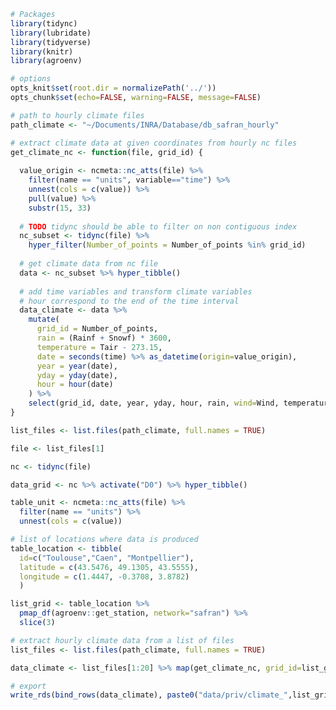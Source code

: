 
```r
# Packages
library(tidync)
library(lubridate)
library(tidyverse)
library(knitr)
library(agroenv)

# options
opts_knit$set(root.dir = normalizePath('../'))
opts_chunk$set(echo=FALSE, warning=FALSE, message=FALSE)

# path to hourly climate files
path_climate <- "~/Documents/INRA/Database/db_safran_hourly"

# extract climate data at given coordinates from hourly nc files
get_climate_nc <- function(file, grid_id) {
  
  value_origin <- ncmeta::nc_atts(file) %>%
    filter(name == "units", variable=="time") %>% 
    unnest(cols = c(value)) %>% 
    pull(value) %>% 
    substr(15, 33)
  
  # TODO tidync should be able to filter on non contiguous index  
  nc_subset <- tidync(file) %>%
    hyper_filter(Number_of_points = Number_of_points %in% grid_id)
  
  # get climate data from nc file
  data <- nc_subset %>% hyper_tibble()
  
  # add time variables and transform climate variables
  # hour correspond to the end of the time interval
  data_climate <- data %>% 
    mutate(
      grid_id = Number_of_points,
      rain = (Rainf + Snowf) * 3600,
      temperature = Tair - 273.15,
      date = seconds(time) %>% as_datetime(origin=value_origin),
      year = year(date),
      yday = yday(date),
      hour = hour(date)
    ) %>% 
    select(grid_id, date, year, yday, hour, rain, wind=Wind, temperature)
}

```


```r
list_files <- list.files(path_climate, full.names = TRUE)

file <- list_files[1]

nc <- tidync(file)

data_grid <- nc %>% activate("D0") %>% hyper_tibble()

table_unit <- ncmeta::nc_atts(file) %>%
  filter(name == "units") %>% 
  unnest(cols = c(value)) 

```


```r

# list of locations where data is produced
table_location <- tibble(
  id=c("Toulouse","Caen", "Montpellier"),
  latitude = c(43.5476, 49.1305, 43.5555),
  longitude = c(1.4447, -0.3708, 3.8782)
  ) 

list_grid <- table_location %>%
  pmap_df(agroenv::get_station, network="safran") %>% 
  slice(3)

# extract hourly climate data from a list of files
list_files <- list.files(path_climate, full.names = TRUE)

data_climate <- list_files[1:20] %>% map(get_climate_nc, grid_id=list_grid$station_id)

# export
write_rds(bind_rows(data_climate), paste0("data/priv/climate_",list_grid$station_id,".rds"), compress="gz")
```

